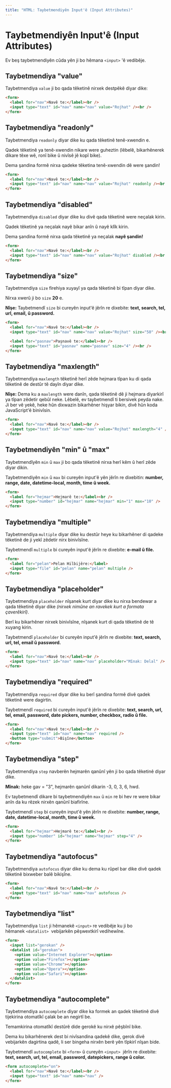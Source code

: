 ```yaml
---
title: "HTML: Taybetmendiyên Input'ê (Input Attributes)"
---
```


# **Taybetmendiyên Input'ê (Input Attributes)**

Ev beş taybetmendiyên cûda yên ji bo hêmana `<input>` 'ê vedibêje.

## **Taybetmendiya "value"**

Taybetmendiya `value` ji bo qada têketinê nirxek destpêkê diyar dike:

```html copy showLineNumbers
<form>
  <label for="nav">Navê te:</label><br />
  <input type="text" id="nav" name="nav" value="Rojhat" /><br />
</form>
```

## **Taybetmendiya "readonly"**

Taybetmendiya `readonly` diyar dike ku qada têketinê tenê-xwendin e.

Qadek têketinê ya tenê-xwendin nikare were guheztin (lêbelê, bikarhênerek dikare têxe wê, ronî bike û nivîsê jê kopî bike).

Dema şandina formê nirxa qadeke têketina tenê-xwendin dê were şandin!

```html copy showLineNumbers
<form>
  <label for="nav">Navê te:</label><br />
  <input type="text" id="nav" name="nav" value="Rojhat" readonly /><br />
</form>
```

## **Taybetmendiya "disabled"**

Taybetmendiya `disabled` diyar dike ku divê qada têketinê were neçalak kirin.

Qadek têketinê ya neçalak nayê bikar anîn û nayê klîk kirin.

Dema şandina formê nirxa qada têketinê ya neçalak **nayê şandin!**

```html copy showLineNumbers
<form>
  <label for="nav">Navê te:</label><br />
  <input type="text" id="nav" name="nav" value="Rojhat" disabled /><br />
</form>
```

## **Taybetmendiya "size"**

Taybetmendiya `size` firehiya xuyayî ya qada têketinê bi tîpan diyar dike.

Nirxa xwerû ji bo `size` **20** e.

**Nîşe:** Taybetmendî `size` bi cureyên input'ê jêrîn re dixebite: **text, search, tel, url, email, û password.**

```html copy showLineNumbers
<form>
  <label for="nav">Navê te:</label><br />
  <input type="text" id="nav" name="nav" value="Rojhat" size="50" /><br />

  <label for="pasnav">Paşnavê te:</label><br />
  <input type="text" id="pasnav" name="pasnav" size="4" /><br />
</form>
```

## **Taybetmendiya "maxlength"**

Taybetmendiya `maxlength` têketinê herî zêde hejmara tîpan ku di qada têketinê de destûr tê dayîn diyar dike.

**Nîşe:** Dema ku a `maxlength` were danîn, qada têketinê dê ji hejmara diyarkirî ya tîpan zêdetir qebûl neke. Lêbelê, ev taybetmendî ti bersivek peyda nake. Ji ber vê yekê, heke hûn dixwazin bikarhêner hişyar bikin, divê hûn koda JavaScript'ê binivîsin.

```html copy showLineNumbers
<form>
  <label for="nav">Navê te:</label><br />
  <input type="text" id="nav" name="nav" value="Rojhat" maxlength="4" />
</form>
```

## **Taybetmendiyên "min" û "max"**

Taybetmendîyên `min` û `max` ji bo qada têketinê nirxa herî kêm û herî zêde diyar dikin.

Taybetmendiyên `min` û `max` bi cureyên input'ê yên jêrîn re dixebitin: **number, range, date, datetime-local, month, time û week.**

```html copy showLineNumbers
<form>
  <label for="hejmar">Hejmarê te:</label><br />
  <input type="number" id="hejmar" name="hejmar" min="1" max="10" />
</form>
```

## **Taybetmendiya "multiple"**

Taybetmendiya `multiple` diyar dike ku destûr heye ku bikarhêner di qadeke têketinê de ji yekî zêdetir nirx binivîsîne.

Taybetmendî `multiple` bi cureyên input'ê jêrîn re dixebite: **e-mail û file.**

```html copy showLineNumbers
<form>
  <label for="pelan">Pelan Hilbijêre:</label>
  <input type="file" id="pelan" name="pelan" multiple />
</form>
```

## **Taybetmendiya "placeholder"**

Taybetmendiya `placeholder` nîşanek kurt diyar dike ku nirxa bendewar a qada têketinê diyar dike _(nirxek nimûne an ravekek kurt a formata çaverêkirî)_.

Berî ku bikarhêner nirxek binivîsîne, nîşanek kurt di qada têketinê de tê xuyang kirin.

Taybetmendî `placeholder` bi cureyên input'ê jêrîn re dixebite: **text, search, url, tel, email û password.**

```html copy showLineNumbers
<form>
  <label for="nav">Navê te:</label><br />
  <input type="text" id="nav" name="nav" placeholder="Mînak: Delal" />
</form>
```

## **Taybetmendiya "required"**

Taybetmendiya `required` diyar dike ku berî şandina formê divê qadek têketinê were dagirtin.

Taybetmendî `required` bi cureyên input'ê jêrîn re dixebite: **text, search, url, tel, email, password, date pickers, number, checkbox, radio û file.**

```html copy showLineNumbers
<form>
  <label for="nav">Navê te:</label><br />
  <input type="text" id="nav" name="nav" required />
  <button type="submit">Bişîne</button>
</form>
```

## **Taybetmendiya "step"**

Taybetmendiya `step` navberên hejmarên qanûnî yên ji bo qada têketinê diyar dike.

**Mînak:** heke gav = "3", hejmarên qanûnî dikarin -3, 0, 3, 6, hwd.

Ev taybetmendî dikare bi taybetmendiyên `max` û `min` re bi hev re were bikar anîn da ku rêzek nirxên qanûnî biafirîne.

Taybetmendî `step` bi cureyên input'ê yên jêrîn re dixebite: **number, range, date, datetime-local, month, time û week.**

```html copy showLineNumbers
<form>
  <label for="hejmar">Hejmarê te:</label><br />
  <input type="number" id="hejmar" name="hejmar" step="4" />
</form>
```

## **Taybetmendiya "autofocus"**

Taybetmendiya `autofocus` diyar dike ku dema ku rûpel bar dike divê qadek têketinê bixweber balê bikişîne.

```html copy showLineNumbers
<form>
  <label for="nav">Navê te:</label><br />
  <input type="text" id="nav" name="nav" autofocus />
</form>
```

## **Taybetmendiya "list"**

Taybetmendiya `list` ji hêmanekê `<input>` re vedibêje ku ji bo hêmanek `<datalist>`  vebijarkên pêşwextkirî vedihewîne.

```html copy showLineNumbers
<form>
  <input list="gerokan" />
  <datalist id="gerokan">
    <option value="Internet Explorer"></option>
    <option value="Firefox"></option>
    <option value="Chrome"></option>
    <option value="Opera"></option>
    <option value="Safari"></option>
  </datalist>
</form>
```

## **Taybetmendiya "autocomplete"**

Taybetmendiya `autocomplete` diyar dike ka formek an qadek têketinê divê tijekirina otomatîkî çalak be an negirtî be.

Temamkirina otomatîkî destûrê dide gerokê ku nirxê pêşbînî bike.

Dema ku bikarhênerek dest bi nivîsandina qadekê dike, gerok divê vebijarkên dagirtina qadê, li ser bingeha nirxên berê yên tîpkirî nîşan bide.

Taybetmendî `autocomplete` bi `<form>` û cureyên `<input>`  jêrîn re dixebite: **text, search, url, tel, email, password, datepickers, range û color.**

```html copy showLineNumbers
<form autocomplete="on">
  <label for="nav">Navê te:</label><br />
  <input type="text" id="nav" name="nav" />
</form>
```
